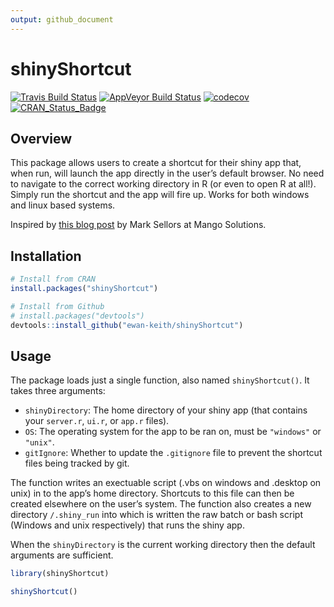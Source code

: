 ```yaml
---
output: github_document
---
```


<!-- README.md is generated from README.Rmd. Please edit that file -->
shinyShortcut 
============================================

[![Travis Build Status](https://travis-ci.org/Ewan-Keith/shinyShortcut.svg?branch=master)](https://travis-ci.org/Ewan-Keith/shinyShortcut)
[![AppVeyor Build Status](https://ci.appveyor.com/api/projects/status/github/Ewan-Keith/shinyShortcut?branch=master&svg=true)](https://ci.appveyor.com/project/Ewan-Keith/shinyShortcut)
[![codecov](https://codecov.io/gh/Ewan-Keith/shinyShortcut/branch/master/graph/badge.svg)](https://codecov.io/gh/Ewan-Keith/shinyShortcut) [![CRAN_Status_Badge](http://www.r-pkg.org/badges/version/shinyShortcut)](https://cran.r-project.org/package=shinyShortcut)

Overview
--------

This package allows users to create a shortcut for their shiny app that, when run, will launch the app directly in the user's default  browser. No need to navigate to the correct working directory in R (or even to open R at all!). Simply run the shortcut and the app will fire up. Works for both windows and linux based systems.

Inspired by [this blog post](http://www.mango-solutions.com/wp/2017/03/shiny-based-tablet-or-desktop-app/) by Mark Sellors at Mango Solutions.

Installation
------------

```r
# Install from CRAN
install.packages("shinyShortcut")

# Install from Github
# install.packages("devtools")
devtools::install_github("ewan-keith/shinyShortcut")
```

Usage
-----

The package loads just a single function, also named `shinyShortcut()`. It takes three arguments:

* `shinyDirectory`: The home directory of your shiny app (that contains your `server.r`, `ui.r`, or `app.r` files).
* `OS`: The operating system for the app to be ran on, must be `"windows"` or `"unix"`.
* `gitIgnore`: Whether to update the `.gitignore` file to prevent the shortcut files being tracked by git.

The function writes an exectuable script (.vbs on windows and .desktop on unix) in to the app's home directory. Shortcuts to this file can then be created elsewhere on the user's system. The function also creates a new directory `/.shiny_run` into which is written the raw batch or bash script (Windows and unix respectively) that runs the shiny app.

When the `shinyDirectory` is the current working directory then the default arguments are sufficient.

```r
library(shinyShortcut)

shinyShortcut()
```
